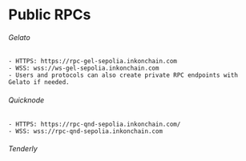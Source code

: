# Public RPCs

###### Gelato
    - HTTPS: https://rpc-gel-sepolia.inkonchain.com
    - WSS: wss://ws-gel-sepolia.inkonchain.com
    - Users and protocols can also create private RPC endpoints with Gelato if needed.

###### Quicknode
    - HTTPS: https://rpc-qnd-sepolia.inkonchain.com/
    - WSS: wss://rpc-qnd-sepolia.inkonchain.com
###### Tenderly
